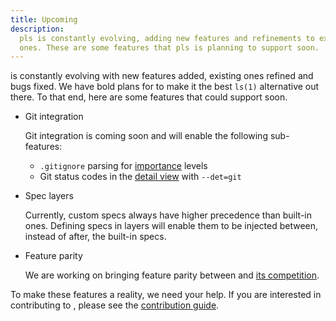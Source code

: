 ```yaml
---
title: Upcoming
description:
  pls is constantly evolving, adding new features and refinements to existing
  ones. These are some features that pls is planning to support soon.
---
```


<Pls /> is constantly evolving with new features added, existing ones refined
and bugs fixed. We have bold plans for <Pls /> to make it the best `ls(1)`
alternative out there. To that end, here are some features that <Pls /> could
support soon.

- Git integration

  Git integration is coming soon and will enable the following sub-features:

  - `.gitignore` parsing for [importance](/features/importance/) levels
  - Git status codes in the [detail view](/features/detail_view/) with
    `--det=git`

- Spec layers

  Currently, custom specs always have higher precedence than built-in ones.
  Defining specs in layers will enable them to be injected between, instead of
  after, the built-in specs.

- Feature parity

  We are working on bringing feature parity between <Pls /> and
  [its competition](/about/comparison/).

To make these features a reality, we need your help. If you are interested in
contributing to <Pls />, please see the
[contribution guide](/guides/contribute/).
